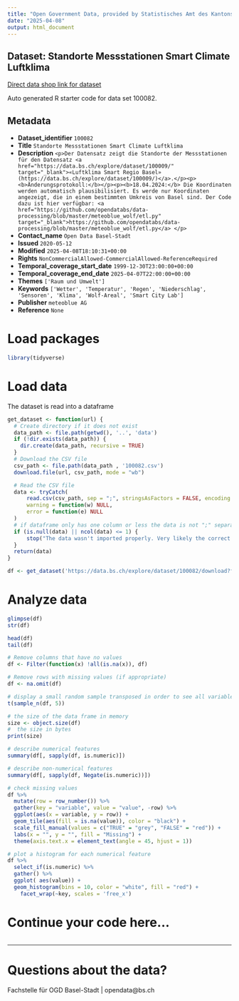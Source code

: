 ```yaml
---
title: "Open Government Data, provided by Statistisches Amt des Kantons Basel-Stadt - Fachstelle OGD"
date: "2025-04-08"
output: html_document
---
```


## Dataset: Standorte Messstationen Smart Climate Luftklima

[Direct data shop link for dataset](https://data.bs.ch/explore/dataset/100082)

Auto generated R starter code for data set 100082.

## Metadata

- **Dataset_identifier** `100082`
- **Title** `Standorte Messstationen Smart Climate Luftklima`
- **Description** `<p>Der Datensatz zeigt die Standorte der Messstationen für den Datensatz <a href="https://data.bs.ch/explore/dataset/100009/" target="_blank">«Luftklima Smart Regio Basel» (https://data.bs.ch/explore/dataset/100009/)</a>.</p><p><b>Änderungsprotokoll:</b></p><p><b>18.04.2024:</b> Die Koordinaten werden automatisch plausibilisiert. Es werde nur Koordinaten angezeigt, die in einem bestimmten Umkreis von Basel sind. Der Code dazu ist hier verfügbar: <a href="https://github.com/opendatabs/data-processing/blob/master/meteoblue_wolf/etl.py" target="_blank">https://github.com/opendatabs/data-processing/blob/master/meteoblue_wolf/etl.py</a> </p>`
- **Contact_name** `Open Data Basel-Stadt`
- **Issued** `2020-05-12`
- **Modified** `2025-04-08T18:10:31+00:00`
- **Rights** `NonCommercialAllowed-CommercialAllowed-ReferenceRequired`
- **Temporal_coverage_start_date** `1999-12-30T23:00:00+00:00`
- **Temporal_coverage_end_date** `2025-04-07T22:00:00+00:00`
- **Themes** `['Raum und Umwelt']`
- **Keywords** `['Wetter', 'Temperatur', 'Regen', 'Niederschlag', 'Sensoren', 'Klima', 'Wolf-Areal', 'Smart City Lab']`
- **Publisher** `meteoblue AG`
- **Reference** `None`


# Load packages

```r

library(tidyverse)
```

# Load data

The dataset is read into a dataframe

```r
get_dataset <- function(url) {
  # Create directory if it does not exist
  data_path <- file.path(getwd(), '..', 'data')
  if (!dir.exists(data_path)) {
    dir.create(data_path, recursive = TRUE)
  }
  # Download the CSV file
  csv_path <- file.path(data_path , '100082.csv')
  download.file(url, csv_path, mode = "wb")

  # Read the CSV file
  data <- tryCatch(
      read.csv(csv_path, sep = ";", stringsAsFactors = FALSE, encoding = "UTF-8"),
      warning = function(w) NULL,
      error = function(e) NULL
  )
  # if dataframe only has one column or less the data is not ";" separated
  if (is.null(data) || ncol(data) <= 1) {
      stop("The data wasn't imported properly. Very likely the correct separator couldn't be found.\nPlease check the dataset manually and adjust the code.")
  }
  return(data)
}
```

```r

df <- get_dataset('https://data.bs.ch/explore/dataset/100082/download?format=csv&timezone=Europe%2FZurich')

```

# Analyze data

```r

glimpse(df)
str(df)

head(df)
tail(df)

```

```r
# Remove columns that have no values
df <- Filter(function(x) !all(is.na(x)), df)

# Remove rows with missing values (if appropriate)
df <- na.omit(df)
```

```r
# display a small random sample transposed in order to see all variables
t(sample_n(df, 5))
```

```r
# the size of the data frame in memory
size <- object.size(df)
#  the size in bytes
print(size)
```

```r
# describe numerical features
summary(df[, sapply(df, is.numeric)])
```

```r
# describe non-numerical features
summary(df[, sapply(df, Negate(is.numeric))])
```

```r
# check missing values
df %>%
  mutate(row = row_number()) %>%
  gather(key = "variable", value = "value", -row) %>%
  ggplot(aes(x = variable, y = row)) +
  geom_tile(aes(fill = is.na(value)), color = "black") +
  scale_fill_manual(values = c("TRUE" = "grey", "FALSE" = "red")) +
  labs(x = "", y = "", fill = "Missing") +
  theme(axis.text.x = element_text(angle = 45, hjust = 1))
```

```r
# plot a histogram for each numerical feature
df %>%
  select_if(is.numeric) %>%
  gather() %>%
  ggplot( aes(value)) +
  geom_histogram(bins = 10, color = "white", fill = "red") +
    facet_wrap(~key, scales = 'free_x')
```

# Continue your code here...

```r

```
------------------------------------------------------------------------

# Questions about the data?

Fachstelle für OGD Basel-Stadt | opendata@bs.ch
